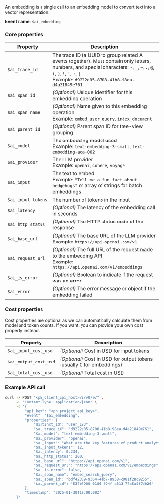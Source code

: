 An embedding is a single call to an embedding model to convert text into a vector representation.

**Event name**: `$ai_embedding`

### Core properties

| **Property** | **Description** |
|--------------|-----------------|
| `$ai_trace_id` | The trace ID (a UUID to group related AI events together). Must contain only letters, numbers, and special characters: `-`, `_`, `~`, `.`, `@`, `(`, `)`, `!`, `'`, `:`, <code>\|</code> <br/>Example: `d9222e05-8708-41b8-98ea-d4a21849e761` |
| `$ai_span_id` | *(Optional)* Unique identifier for this embedding operation |
| `$ai_span_name` | *(Optional)* Name given to this embedding operation <br/>Example: `embed_user_query`, `index_document` |
| `$ai_parent_id` | *(Optional)* Parent span ID for tree-view grouping |
| `$ai_model` | The embedding model used<br/>Example: `text-embedding-3-small`, `text-embedding-ada-002` |
| `$ai_provider` | The LLM provider<br/>Example: `openai`, `cohere`, `voyage` |
| `$ai_input` | The text to embed<br/>Example: `"Tell me a fun fact about hedgehogs"` or array of strings for batch embeddings |
| `$ai_input_tokens` | The number of tokens in the input |
| `$ai_latency` | *(Optional)* The latency of the embedding call in seconds |
| `$ai_http_status` | *(Optional)* The HTTP status code of the response |
| `$ai_base_url` | *(Optional)* The base URL of the LLM provider<br/>Example: `https://api.openai.com/v1` |
| `$ai_request_url` | *(Optional)* The full URL of the request made to the embedding API<br/>Example: `https://api.openai.com/v1/embeddings` |
| `$ai_is_error` | *(Optional)* Boolean to indicate if the request was an error |
| `$ai_error` | *(Optional)* The error message or object if the embedding failed |

### Cost properties  

Cost properties are optional as we can automatically calculate them from model and token counts. If you want, you can provide your own cost property instead.

| **Property** | **Description** |
|--------------|-----------------|
| `$ai_input_cost_usd` | *(Optional)* Cost in USD for input tokens |
| `$ai_output_cost_usd` | *(Optional)*  Cost in USD for output tokens (usually 0 for embeddings) |
| `$ai_total_cost_usd` | *(Optional)* Total cost in USD |

### Example API call

```bash
curl -X POST "<ph_client_api_host>/i/v0/e/" \
     -H "Content-Type: application/json" \
     -d '{
         "api_key": "<ph_project_api_key>",
         "event": "$ai_embedding",
         "properties": {
             "distinct_id": "user_123",
             "$ai_trace_id": "d9222e05-8708-41b8-98ea-d4a21849e761",
             "$ai_model": "text-embedding-3-small",
             "$ai_provider": "openai",
             "$ai_input": "What are the key features of product analytics at PostHog?",
             "$ai_input_tokens": 12,
             "$ai_latency": 0.234,
             "$ai_http_status": 200,
             "$ai_base_url": "https://api.openai.com/v1",
             "$ai_request_url": "https://api.openai.com/v1/embeddings",
             "$ai_is_error": false,
             "$ai_span_name": "embed_search_query",
             "$ai_span_id": "bdf42359-9364-4db7-8958-c001f28c9255",
             "$ai_parent_id": "537b7988-0186-494f-a313-77a5a8f7db26"
         },
         "timestamp": "2025-01-30T12:00:00Z"
     }'
```